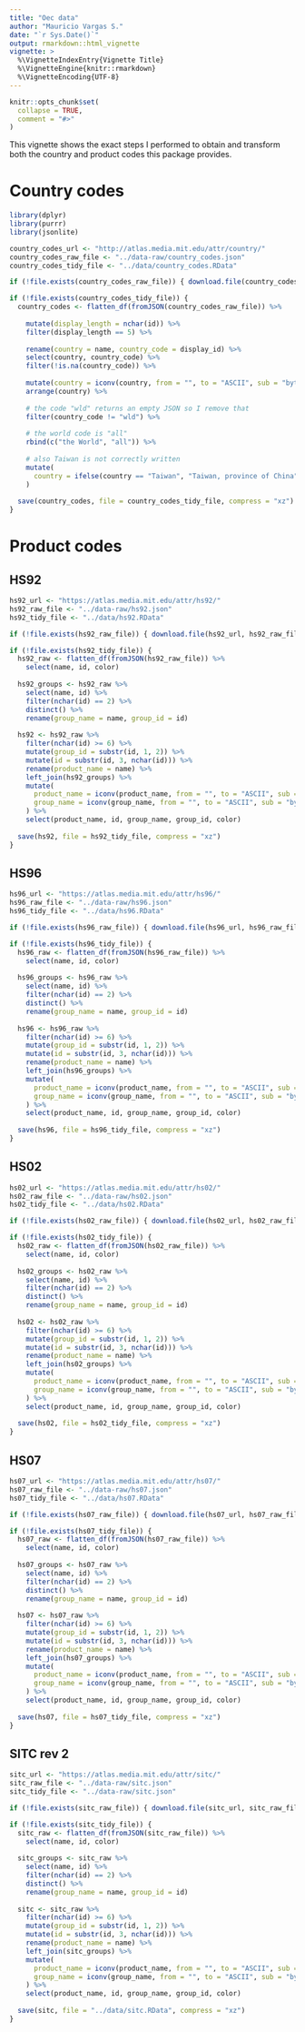 ```yaml
---
title: "Oec data"
author: "Mauricio Vargas S."
date: "`r Sys.Date()`"
output: rmarkdown::html_vignette
vignette: >
  %\VignetteIndexEntry{Vignette Title}
  %\VignetteEngine{knitr::rmarkdown}
  %\VignetteEncoding{UTF-8}
---
```


```r
knitr::opts_chunk$set(
  collapse = TRUE,
  comment = "#>"
)
```

This vignette shows the exact steps I performed to obtain and transform both the country and product codes this package provides.

# Country codes

```r
library(dplyr)
library(purrr)
library(jsonlite)

country_codes_url <- "http://atlas.media.mit.edu/attr/country/"
country_codes_raw_file <- "../data-raw/country_codes.json"
country_codes_tidy_file <- "../data/country_codes.RData"

if (!file.exists(country_codes_raw_file)) { download.file(country_codes_url, country_codes_raw_file) }

if (!file.exists(country_codes_tidy_file)) {
  country_codes <- flatten_df(fromJSON(country_codes_raw_file)) %>%
    
    mutate(display_length = nchar(id)) %>%
    filter(display_length == 5) %>%
    
    rename(country = name, country_code = display_id) %>%
    select(country, country_code) %>%
    filter(!is.na(country_code)) %>% 
    
    mutate(country = iconv(country, from = "", to = "ASCII", sub = "byte")) %>%
    arrange(country) %>% 
    
    # the code "wld" returns an empty JSON so I remove that
    filter(country_code != "wld") %>% 
    
    # the world code is "all"
    rbind(c("the World", "all")) %>% 
    
    # also Taiwan is not correctly written
    mutate(
      country = ifelse(country == "Taiwan", "Taiwan, province of China", country)
    )
  
  save(country_codes, file = country_codes_tidy_file, compress = "xz")
}
```

# Product codes

## HS92

```r
hs92_url <- "https://atlas.media.mit.edu/attr/hs92/"
hs92_raw_file <- "../data-raw/hs92.json"
hs92_tidy_file <- "../data/hs92.RData"

if (!file.exists(hs92_raw_file)) { download.file(hs92_url, hs92_raw_file) }

if (!file.exists(hs92_tidy_file)) {
  hs92_raw <- flatten_df(fromJSON(hs92_raw_file)) %>% 
    select(name, id, color)
  
  hs92_groups <- hs92_raw %>%
    select(name, id) %>%
    filter(nchar(id) == 2) %>%
    distinct() %>%
    rename(group_name = name, group_id = id)
  
  hs92 <- hs92_raw %>%
    filter(nchar(id) >= 6) %>%
    mutate(group_id = substr(id, 1, 2)) %>%
    mutate(id = substr(id, 3, nchar(id))) %>%
    rename(product_name = name) %>%
    left_join(hs92_groups) %>%
    mutate(
      product_name = iconv(product_name, from = "", to = "ASCII", sub = "byte"),
      group_name = iconv(group_name, from = "", to = "ASCII", sub = "byte")
    ) %>%
    select(product_name, id, group_name, group_id, color)
  
  save(hs92, file = hs92_tidy_file, compress = "xz")
}
```

## HS96

```r
hs96_url <- "https://atlas.media.mit.edu/attr/hs96/"
hs96_raw_file <- "../data-raw/hs96.json"
hs96_tidy_file <- "../data/hs96.RData"

if (!file.exists(hs96_raw_file)) { download.file(hs96_url, hs96_raw_file) }

if (!file.exists(hs96_tidy_file)) {
  hs96_raw <- flatten_df(fromJSON(hs96_raw_file)) %>% 
    select(name, id, color)
  
  hs96_groups <- hs96_raw %>%
    select(name, id) %>%
    filter(nchar(id) == 2) %>%
    distinct() %>%
    rename(group_name = name, group_id = id)
  
  hs96 <- hs96_raw %>%
    filter(nchar(id) >= 6) %>%
    mutate(group_id = substr(id, 1, 2)) %>%
    mutate(id = substr(id, 3, nchar(id))) %>%
    rename(product_name = name) %>%
    left_join(hs96_groups) %>%
    mutate(
      product_name = iconv(product_name, from = "", to = "ASCII", sub = "byte"),
      group_name = iconv(group_name, from = "", to = "ASCII", sub = "byte")
    ) %>%
    select(product_name, id, group_name, group_id, color)
  
  save(hs96, file = hs96_tidy_file, compress = "xz")
}
```

## HS02

```r
hs02_url <- "https://atlas.media.mit.edu/attr/hs02/"
hs02_raw_file <- "../data-raw/hs02.json"
hs02_tidy_file <- "../data/hs02.RData"

if (!file.exists(hs02_raw_file)) { download.file(hs02_url, hs02_raw_file) }

if (!file.exists(hs02_tidy_file)) {
  hs02_raw <- flatten_df(fromJSON(hs02_raw_file)) %>% 
    select(name, id, color)
  
  hs02_groups <- hs02_raw %>%
    select(name, id) %>%
    filter(nchar(id) == 2) %>%
    distinct() %>%
    rename(group_name = name, group_id = id)
  
  hs02 <- hs02_raw %>%
    filter(nchar(id) >= 6) %>%
    mutate(group_id = substr(id, 1, 2)) %>%
    mutate(id = substr(id, 3, nchar(id))) %>%
    rename(product_name = name) %>%
    left_join(hs02_groups) %>%
    mutate(
      product_name = iconv(product_name, from = "", to = "ASCII", sub = "byte"),
      group_name = iconv(group_name, from = "", to = "ASCII", sub = "byte")
    ) %>%
    select(product_name, id, group_name, group_id, color)
  
  save(hs02, file = hs02_tidy_file, compress = "xz")
}
```

## HS07

```r
hs07_url <- "https://atlas.media.mit.edu/attr/hs07/"
hs07_raw_file <- "../data-raw/hs07.json"
hs07_tidy_file <- "../data/hs07.RData"

if (!file.exists(hs07_raw_file)) { download.file(hs07_url, hs07_raw_file) }

if (!file.exists(hs07_tidy_file)) {
  hs07_raw <- flatten_df(fromJSON(hs07_raw_file)) %>% 
    select(name, id, color)
  
  hs07_groups <- hs07_raw %>%
    select(name, id) %>%
    filter(nchar(id) == 2) %>%
    distinct() %>%
    rename(group_name = name, group_id = id)
  
  hs07 <- hs07_raw %>%
    filter(nchar(id) >= 6) %>%
    mutate(group_id = substr(id, 1, 2)) %>%
    mutate(id = substr(id, 3, nchar(id))) %>%
    rename(product_name = name) %>%
    left_join(hs07_groups) %>%
    mutate(
      product_name = iconv(product_name, from = "", to = "ASCII", sub = "byte"),
      group_name = iconv(group_name, from = "", to = "ASCII", sub = "byte")
    ) %>%
    select(product_name, id, group_name, group_id, color)
  
  save(hs07, file = hs07_tidy_file, compress = "xz")
}
```

## SITC rev 2

```r
sitc_url <- "https://atlas.media.mit.edu/attr/sitc/"
sitc_raw_file <- "../data-raw/sitc.json"
sitc_tidy_file <- "../data-raw/sitc.json"

if (!file.exists(sitc_raw_file)) { download.file(sitc_url, sitc_raw_file) }

if (!file.exists(sitc_tidy_file)) {
  sitc_raw <- flatten_df(fromJSON(sitc_raw_file)) %>% 
    select(name, id, color)
  
  sitc_groups <- sitc_raw %>%
    select(name, id) %>%
    filter(nchar(id) == 2) %>%
    distinct() %>%
    rename(group_name = name, group_id = id)
  
  sitc <- sitc_raw %>%
    filter(nchar(id) >= 6) %>%
    mutate(group_id = substr(id, 1, 2)) %>%
    mutate(id = substr(id, 3, nchar(id))) %>%
    rename(product_name = name) %>%
    left_join(sitc_groups) %>%
    mutate(
      product_name = iconv(product_name, from = "", to = "ASCII", sub = "byte"),
      group_name = iconv(group_name, from = "", to = "ASCII", sub = "byte")
    ) %>%
    select(product_name, id, group_name, group_id, color)
  
  save(sitc, file = "../data/sitc.RData", compress = "xz")
}
```
